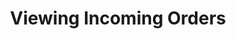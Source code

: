 ---
section: 'Order Fulfillment'
title: 'Viewing Incoming Orders'
description: 'Learn how to view incoming Buyer Orders in the Seller Perspective and how to filter these results by Order Status.'
priority: 0
---